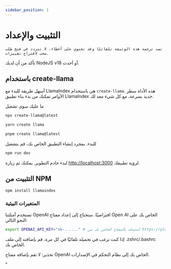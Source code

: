 ```yaml
---
sidebar_position: 1
---
```


# التثبيت والإعداد

`تمت ترجمة هذه الوثيقة تلقائيًا وقد تحتوي على أخطاء. لا تتردد في فتح طلب سحب لاقتراح تغييرات.`

تأكد من أن لديك NodeJS v18 أو أحدث.

## باستخدام create-llama

أسهل طريقة للبدء مع LlamaIndex هي باستخدام `create-llama`. هذه الأداة سطر الأوامر تمكنك من بدء بناء تطبيق LlamaIndex جديد بسرعة، مع كل شيء معد لك.

ما عليك سوى تشغيل

<Tabs>
<TabItem value="1" label="npm" default>

```bash
npx create-llama@latest
```

</TabItem>
<TabItem value="2" label="Yarn">

```bash
yarn create llama
```

</TabItem>
<TabItem value="3" label="pnpm">

```bash
pnpm create llama@latest
```

</TabItem>
</Tabs>

للبدء. بمجرد إنشاء التطبيق الخاص بك، قم بتشغيل

```bash npm2yarn
npm run dev
```

لبدء خادم التطوير. يمكنك ثم زيارة [http://localhost:3000](http://localhost:3000) لرؤية تطبيقك.

## التثبيت من NPM

```bash npm2yarn
npm install llamaindex
```

### المتغيرات البيئية

تستخدم أمثلتنا OpenAI افتراضيًا. ستحتاج إلى إعداد مفتاح Open AI الخاص بك على النحو التالي:

```bash
export OPENAI_API_KEY="sk-......" # استبدله بالمفتاح الخاص بك من https://platform.openai.com/account/api-keys
```

إذا كنت ترغب في تحميله تلقائيًا في كل مرة، قم بإضافته إلى ملف .zshrc/.bashrc الخاص بك.

تحذير: لا تقم بإضافة مفتاح OpenAI الخاص بك إلى نظام التحكم في الإصدارات.

"

